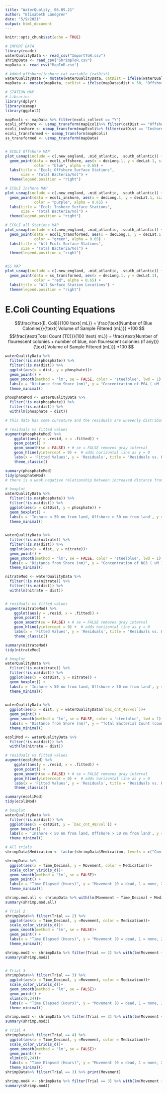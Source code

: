 ```yaml
---
title: "WaterQuality_ 06.09.21"
author: "Elisabeth Landgren"
date: "5/9/2021"
output: html_document
---
```


```r
knitr::opts_chunk$set(echo = TRUE)
```

```r
# IMPORT DATA
library(readr)
waterQualityData <- read_csv("ImportToR.csv")
shrimpData <- read_csv("ShrimpToR.csv")
mapData <- read_csv("MapInR.csv")

# Added offshore/inshore cat variable (catDist)
waterQualityData <- mutate(waterQualityData, catDist = ifelse(waterQualityData$dist > 50, "Offshore", "Inshore"))
mapData <- mutate(mapData, catDist = ifelse(mapData$dist > 50, "Offshore", "Inshore"))
```


```r
# STATION MAP
# Libraries
library(dplyr)
library(usmap)
library(ggplot2)

mapEcoli <- mapData %>% filter(ecoli_collect == "Y") 
ecoli_offshore <- usmap_transform(mapEcoli%>% filter(catDist == "Offshore")) 
ecoli_inshore <- usmap_transform(mapEcoli%>% filter(catDist == "Inshore")) 
ecoli_transformed <- usmap_transform(mapEcoli) 
ss_transformed <- usmap_transform(mapData)


# ECOLI Offshore MAP
plot_usmap(include = c(.new_england, .mid_atlantic, .south_atlantic)) +
  geom_point(data = ecoli_offshore, aes(x = decLong.1, y = decLat.1, size = bacteria),
             color = "blue", alpha = 0.65) +
  labs(title = "Ecoli Offshore Surface Stations",
       size = "Total Bacteria/Vol") +
  theme(legend.position = "right")

# ECOLI Inshore MAP
plot_usmap(include = c(.new_england, .mid_atlantic, .south_atlantic)) +
  geom_point(data = ecoli_inshore, aes(x = decLong.1, y = decLat.1, size = bacteria),
             color = "purple", alpha = 0.65) +
  labs(title = "Ecoli Inshore Surface Stations",
       size = "Total Bacteria/Vol") +
  theme(legend.position = "right")

# ECOLI all Stations MAP
plot_usmap(include = c(.new_england, .mid_atlantic, .south_atlantic)) +
  geom_point(data = ecoli_transformed, aes(x = decLong.1, y = decLat.1, size = bacteria),
             color = "green", alpha = 0.65) +
  labs(title = "All Ecoli Surface Stations",
       size = "Total Bacteria/Vol") +
  theme(legend.position = "right")


#SS MAP
plot_usmap(include = c(.new_england, .mid_atlantic, .south_atlantic)) +
  geom_point(data = ss_transformed, aes(x = decLong.1, y = decLat.1),
             color = "red", alpha = 0.65) +
  labs(title = "All Surface Station Locations") +
  theme(legend.position = "right")
```
# E.Coli Counting Equations

$$\frac{\text{E. Coli}}{100 \text{ mL}} = \frac{\text{Number of Blue Colonies}}{\text{ Volume of Sample Filtered (mL)}} *100 $$
$$\frac{\text{Total Count (TC)}}{100 \text{ mL}} = \frac{\text{Number of flourescent colonies + number of blue, non flourescent colonies (if any)}}{\text{ Volume of Sample Filtered (mL)}} *100 $$

```r

waterQualityData %>% 
  filter(!is.na(phosphate)) %>% 
  filter(!is.na(dist)) %>% 
  ggplot(aes(x = dist, y = phosphate))+
  geom_point() +
  geom_smooth(method = 'lm', se = FALSE, color = 'steelblue', lwd = 1) + # linear model
  labs(x = "Distance from Shore (nm)", y = "Concentration of P04 ( uM )", title = "Surface Phospate Concentrations by Increasing Distance from Shore")+
  theme_minimal()

phosphateMod <- waterQualityData %>% 
  filter(!is.na(phosphate)) %>% 
  filter(!is.na(dist)) %>% 
  with(lm(phosphate ~ dist))

# this data has some curvature and the residuals are unevenly distributed, meaning that a linear model may not be the best fit

# residuals vs fitted values
augment(phosphateMod) %>%
    ggplot(aes(y = .resid, x = .fitted)) + 
    geom_point() + 
    geom_smooth(se = FALSE) + # se = FALSE removes gray interval
    geom_hline(yintercept = 0) +  # adds horizontal line as y = 0
    labs(x = 'Fitted Values', y = 'Residuals', title = 'Residuals vs. Fitted Values') +
    theme_classic()

summary(phosphateMod)
tidy(phosphateMod)
# there is a weak negative relationship between increased distance from shore and concentration of phosphate. There is a 1.4% chance that we would get the same values if the null hypotheses were true and there was no relationship between phosphate and distance from shore

# boxplot
waterQualityData %>%
  filter(!is.na(phosphate)) %>% 
  filter(!is.na(dist)) %>% 
  ggplot(aes(x = catDist, y = phosphate)) +
  geom_boxplot() +
  labs(x = 'Inshore < 50 nm from land, Offshore > 50 nm from land', y = 'Concentration of P04 ( uM )',title= "Surface Phospate Concentrations Inshore versus Offshore") + 
  theme_minimal()
  
```
```r

waterQualityData %>% 
  filter(!is.na(nitrate)) %>% 
  filter(!is.na(dist)) %>% 
  ggplot(aes(x = dist, y = nitrate))+
  geom_point() +
  geom_smooth(method = 'lm', se = FALSE, color = 'steelblue', lwd = 1) + # linear model
  labs(x = "Distance from Shore (nm)", y = "Concentration of NO3 ( uM )", title = "Surface Nitrate Concentrations by Increasing Distance from Shore")+
  theme_minimal()

nitrateMod <- waterQualityData %>% 
  filter(!is.na(nitrate)) %>% 
  filter(!is.na(dist)) %>% 
  with(lm(nitrate ~ dist))


# residuals vs fitted values
augment(nitrateMod) %>%
    ggplot(aes(y = .resid, x = .fitted)) + 
    geom_point() + 
    geom_smooth(se = FALSE) + # se = FALSE removes gray interval
    geom_hline(yintercept = 0) +  # adds horizontal line as y = 0
    labs(x = 'Fitted Values', y = 'Residuals', title = 'Residuals vs. Fitted Values') +
    theme_classic()

summary(nitrateMod)
tidy(nitrateMod)

# boxplot
waterQualityData %>%
  filter(!is.na(nitrate)) %>% 
  filter(!is.na(dist)) %>% 
  ggplot(aes(x = catDist, y = nitrate)) +
  geom_boxplot() +
  labs(x = 'Inshore < 50 nm from land, Offshore > 50 nm from land', y = 'Concentration of NO3 ( uM )',title= "Surface Nitrate Concentrations Inshore versus Offshore") + 
  theme_minimal()
  
```

```r
waterQualityData %>% 
  ggplot(aes(x = dist, y = waterQualityData$`bac_cnt_48/vol`))+
  geom_point() +
  geom_smooth(method = 'lm', se = FALSE, color = 'steelblue', lwd = 1) + # linear model
  labs(x = "Distance from Shore (nm)", y = "Total Bacterial Count (count/vol)", title = "Surface Bacterial Count by Increasing Distance from Shore")+
  theme_minimal()

ecoliMod <- waterQualityData %>%
  filter(!is.na(dist)) %>% 
  with(lm(nitrate ~ dist))

# residuals vs fitted values
augment(ecoliMod) %>%
    ggplot(aes(y = .resid, x = .fitted)) + 
    geom_point() + 
    geom_smooth(se = FALSE) + # se = FALSE removes gray interval
    geom_hline(yintercept = 0) +  # adds horizontal line as y = 0
    labs(x = 'Fitted Values', y = 'Residuals', title = 'Residuals vs. Fitted Values') +
    theme_classic()

summary(ecoliMod)
tidy(ecoliMod)

# boxplot
waterQualityData %>% 
  filter(!is.na(dist)) %>% 
  ggplot(aes(x = catDist, y = `bac_cnt_48/vol`)) +
  geom_boxplot() +
  labs(x = 'Inshore < 50 nm from land, Offshore > 50 nm from land', y = 'Total Bacterial Count (count/vol)') + 
  theme_minimal()

```

```r
# All trials
shrimpData$Medication <- factor(shrimpData$Medication, levels = c("Control", "Acetaminophen", "Ibuprofen", "Naproxen"))

shrimpData %>% 
  ggplot(aes(x = Time_Decimal, y = Movement, color = Medication))+
  scale_color_viridis_d()+
  geom_smooth(method = 'lm', se = FALSE)+
  geom_point() +
  labs(x = "Time Elapsed (Hours)", y = "Movement (0 = dead, 1 = none, 2 = some, 3 = a lot)", title = "All Trials Shrimp Movement Over Time By Medication Exposure")+
  theme_minimal()

shrimp.mod.all <- shrimpData %>% with(lm(Movement ~ Time_Decimal + Medication))
summary(shrimp.mod.all)

```

```r
# Trial 2 
shrimpData%>% filter(Trial == 2) %>% 
  ggplot(aes(x = Time_Decimal, y =Movement, color = Medication))+
  scale_color_viridis_d()+
  geom_smooth(method = 'lm', se = FALSE)+
  geom_point() +
  labs(x = "Time Elapsed (Hours)", y = "Movement (0 = dead, 1 = none, 2 = some, 3 = a lot)", title = "Trial 2 - Amount of Movement for Shrimp Over Time By Medication Exposure")+
  theme_minimal()

shrimp.mod2 <- shrimpData %>% filter(Trial == 2) %>% with(lm(Movement ~ Time_Decimal + Medication))
summary(shrimp.mod2)


# Trial 3
shrimpData%>% filter(Trial == 3) %>% 
  ggplot(aes(x = Time_Decimal, y =Movement, color = Medication))+
  scale_color_viridis_d()+
  geom_smooth(method = 'lm', se = FALSE)+
  geom_point() +
  xlim(c(0,24))+
  labs(x = "Time Elapsed (Hours)", y = "Movement (0 = dead, 1 = none, 2 = some, 3 = a lot)", title = "Trial 3 - Amount of Movement for Shrimp Over Time By Medication Exposure")+
  theme_minimal()

shrimp.mod3 <- shrimpData %>% filter(Trial == 3) %>% with(lm(Movement ~ Time_Decimal + Medication))
summary(shrimp.mod3)

# Trial 4
shrimpData%>% filter(Trial == 4) %>% 
  ggplot(aes(x = Time_Decimal, y =Movement, color = Medication))+
  scale_color_viridis_d()+
  geom_smooth(method = 'lm', se = FALSE)+
  geom_point() +
  xlim(c(0,24))+
  labs(x = "Time Elapsed (Hours)", y = "Movement (0 = dead, 1 = none, 2 = some, 3 = a lot)", title = "Trial 4 - Amount of Movement for Shrimp Over Time By Medication Exposure")+
  theme_minimal()
shrimpData%>% filter(Trial == 3) %>% print(Movement)

shrimp.mod4 <- shrimpData %>% filter(Trial == 3) %>% with(lm(Movement ~ Time_Decimal + Medication))
summary(shrimp.mod4)
```






